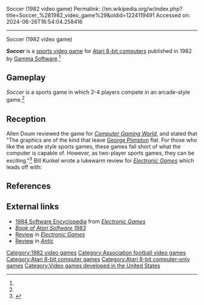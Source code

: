 Soccer (1982 video game)
Permalink: //en.wikipedia.org/w/index.php?title=Soccer_%281982_video_game%29&oldid=1224119491
Accessed on: 2024-06-26T16:54:04.258416



------
Soccer (1982 video game)
{{Short description|1982 video game}}
{{Infobox video game
| collapsible = 
| state = 
| title = Soccer
| image = 
| alt = 
| caption = 
| developer = 
| publisher = [[Gamma Software]]
| series = 
| engine = 
| platforms = [[Atari 8-bit]]
| released = 1982
| genre = [[Sports video game|Sports]]
| modes = 
}}

'''''Soccer''''' is a [[sports video game]] for [[Atari 8-bit computers]] published in 1982 by [[Gamma Software]].<ref name=mania/>

==Gameplay==
''Soccer'' is a sports game in which 2-4 players compete in an arcade-style game.<ref name="CGW7"/>

==Reception==
Allen Doum reviewed the game for ''[[Computer Gaming World]]'', and stated that "The graphics are of the kind that leave [[George Plimpton]] flat. For those who like the arcade style sports games, these games fall short of what the computer is capable of. However, as two-player sports games, they can be exciting."<ref name="CGW7">{{cite magazine |last=Doum |first=Allen |title=Four for the Atari |magazine=Computer Gaming World |date=Nov–Dec 1982 |volume=1 |issue=7 |pages=20}}</ref> Bill Kunkel wrote a lukewarm review for ''[[Electronic Games]]'' which leads off with:

{{quote|text=Gamma's second entry into the otherwise empty computer sports simulations market, while not a total rave-up, at least shows considerable improvement over their debut program (the inept ''[[Hockey (1981 video game)|Hockey]]).''<ref>{{cite magazine |last1=Kunkel |first1=Bill |title=Computer Gaming: Soccer |magazine=Electronic Games |date=January 1983 |volume=1 |issue=11 |page=78 |url=https://archive.org/details/ElectronicGames/Electronic%20Games%20Issue%2011%20(January%201983)/page/n83/mode/2up}}</ref>}}

==References==
{{Reflist|refs=
<ref name="mania">{{cite web |title=Soccer |url=http://www.atarimania.com/game-atari-400-800-xl-xe-soccer_4776.html |website=Atari Mania}}</ref>
}}

==External links==
*[https://archive.org/stream/RetroGameMagazineOneShots/1984%20Software%20Encyclopedia%20%281983%29%20Over%20900%20Descriptions%20and%20Ratings#page/n55/mode/2up 1984 Software Encyclopedia] from ''[[Electronic Games]]''
*[https://archive.org/details/ataribooks-the-book-of-atari-software-1983/page/n63/mode/2up ''Book of Atari Software 1983'']
*[https://archive.org/stream/ElectronicGames/Electronic%20Games%20Issue%2011%20%28January%201983%29#page/n83/mode/2up Review] in ''[[Electronic Games]]''
*[https://archive.org/details/1983-10-anticmagazine/page/n45/mode/2up Review] in ''[[Antic (magazine)|Antic]]''

[[Category:1982 video games]]
[[Category:Association football video games]]
[[Category:Atari 8-bit computer games]]
[[Category:Atari 8-bit computer-only games]]
[[Category:Video games developed in the United States]]